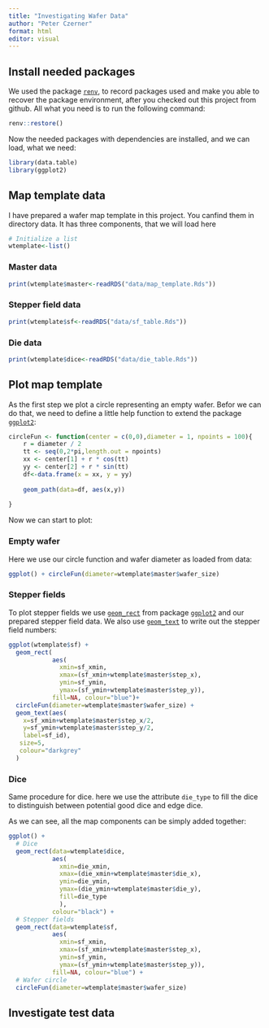 ```yaml
---
title: "Investigating Wafer Data"
author: "Peter Czerner"
format: html
editor: visual
---
```


## Install needed packages

We used the package [`renv`](https://cran.r-project.org/web/packages/renv/index.html), to record packages used and make you able to recover the package environment, after you checked out this project from github. All what you need is to run the following command:

```r
renv::restore()
```

Now the needed packages with dependencies are installed, and we can load, what we need:

```r
library(data.table)
library(ggplot2)
```

## Map template data

I have prepared a wafer map template in this project. You canfind them in directory data. It has three components, that we will load here

```r
# Initialize a list
wtemplate<-list()
```

### Master data

```r
print(wtemplate$master<-readRDS("data/map_template.Rds"))
```

### Stepper field data

```r
print(wtemplate$sf<-readRDS("data/sf_table.Rds"))
```

### Die data

```r
print(wtemplate$dice<-readRDS("data/die_table.Rds"))
```

## Plot map template

As the first step we plot a circle representing an empty wafer. Befor we can do that, we need to define a little help function to extend the package [`ggplot2`](https://cran.r-project.org/web/packages/ggplot2/index.html):

```r
circleFun <- function(center = c(0,0),diameter = 1, npoints = 100){
    r = diameter / 2
    tt <- seq(0,2*pi,length.out = npoints)
    xx <- center[1] + r * cos(tt)
    yy <- center[2] + r * sin(tt)
    df<-data.frame(x = xx, y = yy)
    
    geom_path(data=df, aes(x,y))
    
}
```

Now we can start to plot:

### Empty wafer

Here we use our circle function and wafer diameter as loaded from data:

```r
ggplot() + circleFun(diameter=wtemplate$master$wafer_size)
```

### Stepper fields

To plot stepper fields we use [`geom_rect`](https://ggplot2.tidyverse.org/reference/geom_tile.html) from package [`ggplot2`](https://ggplot2.tidyverse.org/index.html) and our prepared stepper field data. We also use [`geom_text`](https://ggplot2.tidyverse.org/reference/geom_text.html) to write out the stepper field numbers:

```r
ggplot(wtemplate$sf) +
  geom_rect( 
            aes(
              xmin=sf_xmin, 
              xmax=(sf_xmin+wtemplate$master$step_x), 
              ymin=sf_ymin, 
              ymax=(sf_ymin+wtemplate$master$step_y)), 
            fill=NA, colour="blue")+
  circleFun(diameter=wtemplate$master$wafer_size) +
  geom_text(aes(
    x=sf_xmin+wtemplate$master$step_x/2, 
    y=sf_ymin+wtemplate$master$step_y/2, 
    label=sf_id), 
   size=5, 
   colour="darkgrey"
  )
```

### Dice

Same procedure for dice. here we use the attribute `die_type` to fill the dice to distinguish between potential good dice and edge dice.

As we can see, all the map components can be simply added together:

```r
ggplot() +
  # Dice
  geom_rect(data=wtemplate$dice,
            aes(
              xmin=die_xmin, 
              xmax=(die_xmin+wtemplate$master$die_x), 
              ymin=die_ymin, 
              ymax=(die_ymin+wtemplate$master$die_y),
              fill=die_type
              ), 
            colour="black") +
  # Stepper fields
  geom_rect(data=wtemplate$sf,
            aes(
              xmin=sf_xmin, 
              xmax=(sf_xmin+wtemplate$master$step_x), 
              ymin=sf_ymin, 
              ymax=(sf_ymin+wtemplate$master$step_y)), 
            fill=NA, colour="blue") +
  # Wafer circle
  circleFun(diameter=wtemplate$master$wafer_size)
```

## Investigate test data
